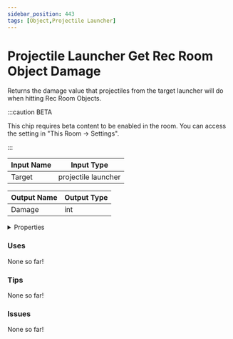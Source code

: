 ```yaml
---
sidebar_position: 443
tags: [Object,Projectile Launcher]
---
```


# Projectile Launcher Get Rec Room Object Damage

Returns the damage value that projectiles from the target launcher will do when hitting Rec Room Objects.

:::caution BETA

This chip requires beta content to be enabled in the room. You can access the setting in "This Room -> Settings".

:::


<EsbSvg />

| Input Name | Input Type |
|-----------|-----------|
| Target | projectile launcher |

| Output Name | Output Type |
|-----------|-----------|
| Damage | int |


<details>
  <summary>Properties</summary>
  <div>
    <div>
    <table>
      <thead>
        <tr>
          <th>Is beta required?</th>
          <th>✅</th>
        </tr>
        <tr>
          <th>Is this chip a trolling risk?</th>
          <th>❌</th>
        </tr>
        <tr>
          <th>Chip UUID</th>
          <th>630823d4-c27f-493e-81a3-ae482448403d</th>
        </tr>
      </thead>
    </table>
    </div>
  </div>
</details>

### Uses

None so far!

### Tips

None so far!

### Issues

None so far!
